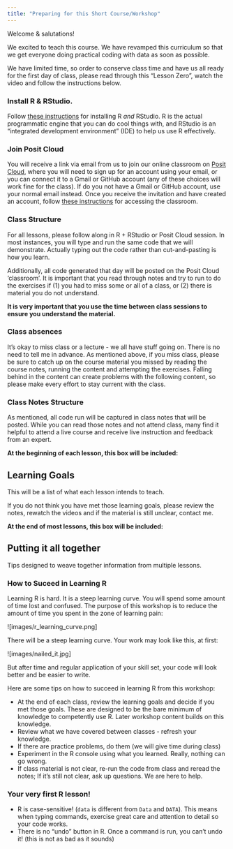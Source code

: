 ```yaml
---
title: "Preparing for this Short Course/Workshop"
---
```


Welcome & salutations!

We excited to teach this course. We have revamped this curriculum so that we get everyone doing practical coding with data as soon as possible. 

We have limited time, so order to conserve class time and have us all ready for the first day of class, please read through this "Lesson Zero", watch the video and follow the instructions below.  

### Install R & RStudio. 

Follow [these instructions](r-installation-instructions.qmd) for installing R *and* RStudio. R is the actual programmatic engine that you can do cool things with, and RStudio is an "integrated development environment" (IDE) to help us use R effectively. 

### Join Posit Cloud

You will receive a link via email from us to join our online classroom on [Posit Cloud](https://login.posit.cloud/login), where you will need to sign up for an account using your email, or you can connect it to a Gmail or GitHub account (any of these choices will work fine for the class). If do you not have a Gmail or GitHub account, use your normal email instead. Once you receive the invitation and have created an account, follow [these instructions](../posit-instructions.qmd) for accessing the classroom. 

### Class Structure

For all lessons, please follow along in R + RStudio or Posit Cloud session. In most instances, you will type and run the same code that we will demonstrate. Actually typing out the code rather than cut-and-pasting is how you learn. 

Additionally, all code generated that day will be posted on the Posit Cloud 
'classroom'. It is important that you read through notes and try to run to do the exercises if (1) you had to miss some or all of a class, or (2) there is material you do not understand. 

**It is very important that you use the time between class sessions to ensure you understand the material.**

### Class absences

It's okay to miss class or a lecture - we all have stuff going on. There is no need to tell me in advance. As mentioned above, if you miss class, please be sure to catch up on the course material you missed by reading the course notes, running the content and attempting the exercises. Falling behind in the content can create problems with the following content, so please make every effort to stay current with the class. 

### Class Notes Structure 

As mentioned, all code run will be captured in class notes that will be posted. While you can read those notes and not attend class, many find it helpful to attend a live course and receive live instruction and feedback from an expert. 

**At the beginning of each lesson, this box will be included:**

::: {.callout-caution collapse="false"}
## Learning Goals

This will be a list of what each lesson intends to teach. 

If you do not think you have met those learning goals, please review the notes, rewatch the videos and if the material is still unclear, contact me.  
:::

**At the end of most lessons, this box will be included:**

::: {.callout-tip}
## Putting it all together

Tips designed to weave together information from multiple lessons. 
:::

### How to Suceed in Learning R

Learning R is hard. It is a steep learning curve. You will spend some amount of time lost and confused. The purpose of this workshop is to reduce the amount of time you spent in the zone of learning pain:

![images/r_learning_curve.png]

There will be a steep learning curve. Your work may look like this, at first: 

![images/nailed_it.jpg]

But after time and regular application of your skill set, your code will look better and be easier to write. 

Here are some tips on how to succeed in learning R from this workshop: 

- At the end of each class, review the learning goals and decide if you met those goals. These are designed to be the bare minimum of knowledge to competently use R. Later workshop content builds on this knowledge.  
- Review what we have covered between classes - refresh your knowledge. 
- If there are practice problems, do them (we will give time during class)
- Experiment in the R console using what you learned. Really, nothing can go wrong. 
- If class material is not clear, re-run the code from class and reread the notes; If it's still not clear, ask up questions. We are here to help. 

### Your very first R lesson!

* R is case-sensitive! (`data` is different from `Data` and `DATA`). This means when typing commands, exercise great care and attention to detail so your code works. 
* There is no "undo" button in R. Once a command is run, you can't undo it! (this is not as bad as it sounds)

